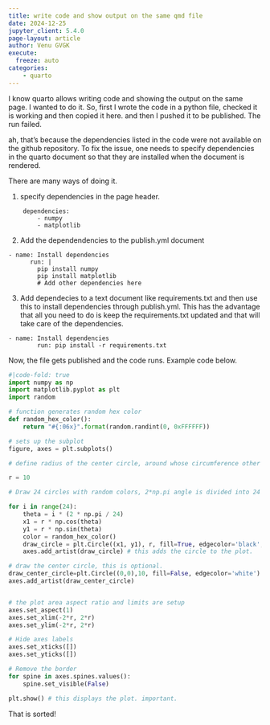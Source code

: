```yaml
---
title: write code and show output on the same qmd file
date: 2024-12-25
jupyter_client: 5.4.0
page-layout: article
author: Venu GVGK
execute:
  freeze: auto
categories:
    - quarto
---
```

I know quarto allows writing code and showing the output on the same page. I wanted to do it. 
So, first I wrote the code in a python file, checked it is working and then copied it here. and then I pushed it to be published. The run failed. 

ah, that's because the dependencies listed in the code were not available on the github repository. To fix the issue, one needs to specify dependencies in the quarto document so that they are installed when the document is rendered. 

There are many ways of doing it. 

1. specify dependencies in the page header.
```    
    dependencies:
        - numpy
        - matplotlib
```
2. Add the dependendencies to the publish.yml document

```
- name: Install dependencies
      run: |
        pip install numpy
        pip install matplotlib
        # Add other dependencies here
```
3. Add dependecies to a text document like requirements.txt and then use this to install dependencies through publish.yml. This has the advantage that all you need to do is keep the requirements.txt updated and that will take care of the dependencies. 

```
- name: Install dependencies
        run: pip install -r requirements.txt
```
Now, the file gets published and the code runs. Example code below. 

```python
#|code-fold: true
import numpy as np
import matplotlib.pyplot as plt
import random

# function generates random hex color
def random_hex_color():
    return "#{:06x}".format(random.randint(0, 0xFFFFFF))

# sets up the subplot
figure, axes = plt.subplots()

# define radius of the center circle, around whose circumference other circles are drawn

r = 10

# Draw 24 circles with random colors, 2*np.pi angle is divided into 24 parts, each theta. the center of each circle is determined as r*cos theta and r*sin theta. at this center, circle is drawn with r as radius. 

for i in range(24):
    theta = i * (2 * np.pi / 24)
    x1 = r * np.cos(theta)
    y1 = r * np.sin(theta)
    color = random_hex_color()
    draw_circle = plt.Circle((x1, y1), r, fill=True, edgecolor='black',facecolor=color,alpha=0.2)
    axes.add_artist(draw_circle) # this adds the circle to the plot. 

# draw the center circle, this is optional. 
draw_center_circle=plt.Circle((0,0),10, fill=False, edgecolor='white')
axes.add_artist(draw_center_circle)


# the plot area aspect ratio and limits are setup
axes.set_aspect(1)
axes.set_xlim(-2*r, 2*r)
axes.set_ylim(-2*r, 2*r)

# Hide axes labels
axes.set_xticks([])
axes.set_yticks([])

# Remove the border
for spine in axes.spines.values():
    spine.set_visible(False)

plt.show() # this displays the plot. important. 

```

That is sorted! 